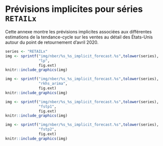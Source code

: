 \newpage
# Prévisions implicites pour séries `RETAILx` {#an-implicitforecasts}

Cette annexe montre les prévisions implicites associées aux différentes estimations de la tendance-cycle sur les ventes au détail des États-Unis autour du point de retournement d'avril 2020.


```r
series <- "RETAILx"
img <- sprintf("img/nber/%s_%s_implicit_forecast.%s",tolower(series),
               "lp",
               fig.ext)
knitr::include_graphics(img)
```

```r
img <- sprintf("img/nber/%s_%s_implicit_forecast.%s",tolower(series),
               "rkhs_arima",
               fig.ext)
knitr::include_graphics(img)
```


```r
img <- sprintf("img/nber/%s_%s_implicit_forecast.%s",tolower(series),
               "fstp1",
               fig.ext)
knitr::include_graphics(img)
```


```r
img <- sprintf("img/nber/%s_%s_implicit_forecast.%s",tolower(series),
               "fstp2",
               fig.ext)
knitr::include_graphics(img)
```




